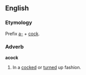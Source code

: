 ==English==
===Etymology===
Prefix [[a-]] + [[cock]].
===Adverb===
'''acock'''
# In a [[cocked]] or [[turned]] up fashion.